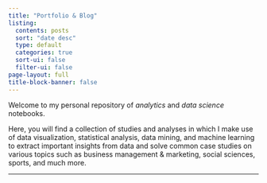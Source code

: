 ```yaml
---
title: "Portfolio & Blog"
listing:
  contents: posts
  sort: "date desc"
  type: default
  categories: true
  sort-ui: false
  filter-ui: false
page-layout: full
title-block-banner: false
---
```



Welcome to my personal repository of *analytics* and *data science* notebooks.

Here, you will find a collection of studies and analyses in which I make use of data visualization, statistical analysis, data mining, and machine learning to extract important insights from data and solve common case studies on various topics such as business management & marketing, social sciences, sports, and much more.

---
